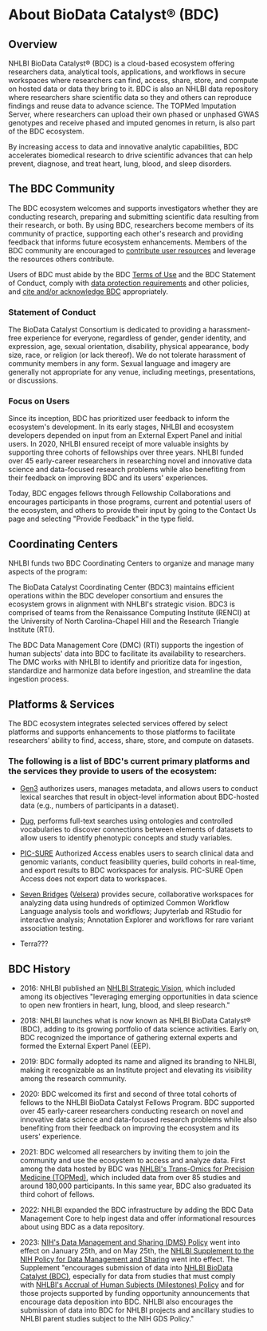 
<PageContent width="95%" maxWidth="1200px" center gutters>

# About BioData Catalyst® (BDC)

## Overview
NHLBI BioData Catalyst® (BDC) is a cloud-based ecosystem offering researchers data, analytical tools, applications, and workflows in secure workspaces where researchers can find, access, share, store, and compute on hosted data or data they bring to it. BDC is also an NHLBI data repository where researchers share scientific data so they and others can reproduce findings and reuse data to advance science. The TOPMed Imputation Server, where researchers can upload their own phased or unphased GWAS genotypes and receive phased and imputed genomes in return, is also part of the BDC ecosystem. 

By increasing access to data and innovative analytic capabilities, BDC accelerates biomedical research to drive scientific advances that can help prevent, diagnose, and treat heart, lung, blood, and sleep disorders.

## The BDC Community

The BDC ecosystem welcomes and supports investigators whether they are conducting research, preparing and submitting scientific data resulting from their research, or both. By using BDC, researchers become members of its community of practice, supporting each other's research and providing feedback that informs future ecosystem enhancements. Members of the BDC community are encouraged to [contribute user resources](https://bdcatalyst.gitbook.io/biodata-catalyst-documentation/community/contributing-user-resources-to-bdc)  and leverage the resources others contribute.

Users of BDC must abide by the BDC [Terms of Use](https://docs.google.com/document/d/1WJbyZqmHXtNdZHlzj9JtLMGjC6CSBndx/edit#bookmark=id.lnxbz9) and the BDC Statement of Conduct, comply with [data protection requirements](https://biodatacatalyst.nhlbi.nih.gov/data-protection)  and other policies, and [cite and/or acknowledge BDC](https://bdcatalyst.gitbook.io/biodata-catalyst-documentation/community/citation-and-acknowledgement)  appropriately.

### Statement of Conduct
The BioData Catalyst Consortium is dedicated to providing a harassment-free experience for everyone, regardless of gender, gender identity, and expression, age, sexual orientation, disability, physical appearance, body size, race, or religion (or lack thereof). We do not tolerate harassment of community members in any form. Sexual language and imagery are generally not appropriate for any venue, including meetings, presentations, or discussions.

### Focus on Users

Since its inception, BDC has prioritized user feedback to inform the ecosystem's development. In its early stages, NHLBI and ecosystem developers depended on input from an External Expert Panel and initial users. In 2020, NHLBI ensured receipt of more valuable insights by supporting three cohorts of fellowships over three years. NHLBI funded over 45 early-career researchers in researching novel and innovative data science and data-focused research problems while also benefiting from their feedback on improving BDC and its users' experiences.

Today, BDC engages fellows through Fellowship Collaborations and encourages participants in those programs, current and potential users of the ecosystem, and others to provide their input by going to the Contact Us page and selecting "Provide Feedback" in the type field.

## Coordinating Centers
NHLBI funds two BDC Coordinating Centers to organize and manage many aspects of the program:

The BioData Catalyst Coordinating Center (BDC3) maintains efficient operations within the BDC developer consortium and ensures the ecosystem grows in alignment with NHLBI's strategic vision. BDC3 is comprised of teams from the Renaissance Computing Institute (RENCI) at the University of North Carolina-Chapel Hill and the Research Triangle Institute (RTI).

The BDC Data Management Core (DMC) (RTI) supports the ingestion of human subjects' data into BDC to facilitate its availability to researchers. The DMC works with NHLBI to identify and prioritize data for ingestion, standardize and harmonize data before ingestion, and streamline the data ingestion process.

## Platforms & Services

The BDC ecosystem integrates selected services offered by select platforms and supports enhancements to those platforms to facilitate researchers’ ability to find, access, share, store, and compute on datasets. 

### The following is a list of BDC's current primary platforms and the services they provide to users of the ecosystem:

-   [Gen3](https://gen3.org/) authorizes users, manages metadata, and allows users to conduct lexical searches that result in object-level information about BDC-hosted data (e.g., numbers of participants in a dataset). 

-   [Dug](https://github.com/helxplatform/dug), performs full-text searches using ontologies and controlled vocabularies to discover connections between elements of datasets to allow users to identify phenotypic concepts and study variables.

-   [PIC-SURE](https://pic-sure.org/) Authorized Access enables users to search clinical data and genomic variants, conduct feasibility queries, build cohorts in real-time, and export results to BDC workspaces for analysis. PIC-SURE Open Access does not export data to workspaces.

-   [Seven Bridges](https://www.sevenbridges.com/) ([Velsera](https://velsera.com/)) provides secure, collaborative workspaces for analyzing data using hundreds of optimized Common Workflow Language analysis tools and workflows; Jupyterlab and RStudio for interactive analysis; Annotation Explorer and workflows for rare variant association testing.

-   Terra???

## BDC History

- 2016: NHLBI published an [NHLBI Strategic Vision](https://www.nhlbi.nih.gov/about/strategic-vision), which included among its objectives "leveraging emerging opportunities in data science to open new frontiers in heart, lung, blood, and sleep research."

- 2018: NHLBI launches what is now known as NHLBI BioData Catalyst® (BDC), adding to its growing portfolio of data science activities. Early on, BDC recognized the importance of gathering external experts and formed the External Expert Panel (EEP).

- 2019: BDC formally adopted its name and aligned its branding to NHLBI, making it recognizable as an Institute project and elevating its visibility among the research community.

- 2020: BDC welcomed its first and second of three total cohorts of fellows to the NHLBI BioData Catalyst Fellows Program. BDC supported over 45 early-career researchers conducting research on novel and innovative data science and data-focused research problems while also benefiting from their feedback on improving the ecosystem and its users' experience.

- 2021: BDC welcomed all researchers by inviting them to join the community and use the ecosystem to access and analyze data. First among the data hosted by BDC was [NHLBI's Trans-Omics for Precision Medicine (TOPMed)](https://topmed.nhlbi.nih.gov/), which included data from over 85 studies and around 180,000 participants. In this same year, BDC also graduated its third cohort of fellows.

- 2022: NHLBI expanded the BDC infrastructure by adding the BDC Data Management Core to help ingest data and offer informational resources about using BDC as a data repository.

- 2023: [NIH's Data Management and Sharing (DMS) Policy](https://grants.nih.gov/grants/guide/notice-files/NOT-OD-21-013.html) went into effect on January 25th, and on May 25th, the [NHLBI Supplement to the NIH Policy for Data Management and Sharing](https://www.nhlbi.nih.gov/grants-and-training/policies-and-guidelines/nhlbi-policy-for-data-sharing) went into effect. The Supplement "encourages submission of data into [NHLBI BioData Catalyst (BDC)](https://biodatacatalyst.nhlbi.nih.gov/), especially for data from studies that must comply with [NHLBI's Accrual of Human Subjects (Milestones) Policy](https://www.nhlbi.nih.gov/grants-and-training/policies-and-guidelines/accrual-of-human-subjects-milestones-policy) and for those projects supported by funding opportunity announcements that encourage data deposition into BDC. NHLBI also encourages the submission of data into BDC for NHLBI projects and ancillary studies to NHLBI parent studies subject to the NIH GDS Policy."

</PageContent>
